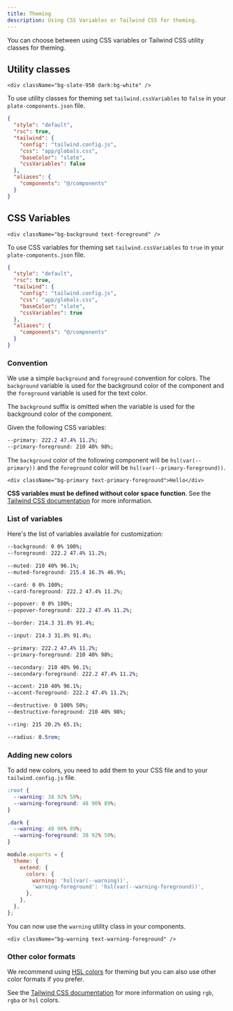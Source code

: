 ```yaml
---
title: Theming
description: Using CSS Variables or Tailwind CSS for theming.
---
```


You can choose between using CSS variables or Tailwind CSS utility classes for theming.

## Utility classes

```tsx /bg-zinc-950/ /text-zinc-50/ /dark:bg-white/ /dark:text-zinc-950/
<div className="bg-slate-950 dark:bg-white" />
```

To use utility classes for theming set `tailwind.cssVariables` to `false` in your `plate-components.json` file.

```json {8} title="plate-components.json"
{
  "style": "default",
  "rsc": true,
  "tailwind": {
    "config": "tailwind.config.js",
    "css": "app/globals.css",
    "baseColor": "slate",
    "cssVariables": false
  },
  "aliases": {
    "components": "@/components"
  }
}
```

## CSS Variables

```tsx /bg-background/ /text-foreground/
<div className="bg-background text-foreground" />
```

To use CSS variables for theming set `tailwind.cssVariables` to `true` in your `plate-components.json` file.

```json {8} title="plate-components.json"
{
  "style": "default",
  "rsc": true,
  "tailwind": {
    "config": "tailwind.config.js",
    "css": "app/globals.css",
    "baseColor": "slate",
    "cssVariables": true
  },
  "aliases": {
    "components": "@/components"
  }
}
```

### Convention

We use a simple `background` and `foreground` convention for colors. The `background` variable is used for the background color of the component and the `foreground` variable is used for the text color.

<Callout className="mt-4">

The `background` suffix is omitted when the variable is used for the background color of the component.

</Callout>

Given the following CSS variables:

```css
--primary: 222.2 47.4% 11.2%;
--primary-foreground: 210 40% 98%;
```

The `background` color of the following component will be `hsl(var(--primary))` and the `foreground` color will be `hsl(var(--primary-foreground))`.

```tsx
<div className="bg-primary text-primary-foreground">Hello</div>
```

<Callout>

**CSS variables must be defined without color space function**. See the [Tailwind CSS documentation](https://tailwindcss.com/docs/customizing-colors#using-css-variables) for more information.

</Callout>

### List of variables

Here's the list of variables available for customization:

<Steps>

```css title="Default background color of <body />...etc"
--background: 0 0% 100%;
--foreground: 222.2 47.4% 11.2%;
```

```css title="Muted backgrounds such as <CodeLeaf />, <MentionElement /> and <HrElement />"
--muted: 210 40% 96.1%;
--muted-foreground: 215.4 16.3% 46.9%;
```

```css title="Background color for <Card />"
--card: 0 0% 100%;
--card-foreground: 222.2 47.4% 11.2%;
```

```css title="Background color for popovers such as <DropdownMenu />, <Toolbar />, <Popover />"
--popover: 0 0% 100%;
--popover-foreground: 222.2 47.4% 11.2%;
```

```css title="Default border color"
--border: 214.3 31.8% 91.4%;
```

```css title="Border color for inputs such as <Input />, <Select />, <Textarea />"
--input: 214.3 31.8% 91.4%;
```

```css title="Primary colors for <Button />"
--primary: 222.2 47.4% 11.2%;
--primary-foreground: 210 40% 98%;
```

```css title="Secondary colors for <Button />"
--secondary: 210 40% 96.1%;
--secondary-foreground: 222.2 47.4% 11.2%;
```

```css title="Used for accents such as hover effects on <DropdownMenuItem>, <SelectItem>...etc"
--accent: 210 40% 96.1%;
--accent-foreground: 222.2 47.4% 11.2%;
```

```css title="Used for destructive actions such as <Button variant="destructive">"
--destructive: 0 100% 50%;
--destructive-foreground: 210 40% 98%;
```

```css title="Used for focus ring, resize handle...etc"
--ring: 215 20.2% 65.1%;
```

```css title="Border radius for card, input and buttons"
--radius: 0.5rem;
```

</Steps>

### Adding new colors

To add new colors, you need to add them to your CSS file and to your `tailwind.config.js` file.

```css title="app/globals.css"
:root {
  --warning: 38 92% 50%;
  --warning-foreground: 48 96% 89%;
}

.dark {
  --warning: 48 96% 89%;
  --warning-foreground: 38 92% 50%;
}
```

```js {5-6} title="tailwind.config.js"
module.exports = {
  theme: {
    extend: {
      colors: {
        warning: 'hsl(var(--warning))',
        'warning-foreground': 'hsl(var(--warning-foreground))',
      },
    },
  },
};
```

You can now use the `warning` utility class in your components.

```tsx /bg-warning/ /text-warning-foreground/
<div className="bg-warning text-warning-foreground" />
```

### Other color formats

We recommend using [HSL colors](https://www.smashingmagazine.com/2021/07/hsl-colors-css/) for theming but you can also use other color formats if you prefer.

See the [Tailwind CSS documentation](https://tailwindcss.com/docs/customizing-colors#using-css-variables) for more information on using `rgb`, `rgba` or `hsl` colors.
